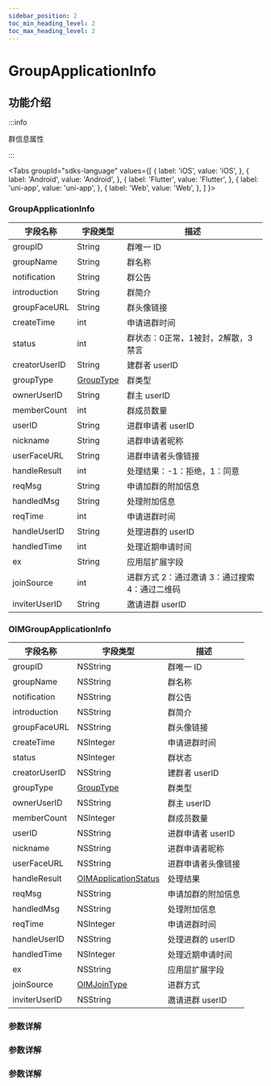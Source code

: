 ```yaml
---
sidebar_position: 2
toc_min_heading_level: 2
toc_max_heading_level: 2
---
```


# GroupApplicationInfo

## 功能介绍

:::info

群信息属性

:::

<Tabs
groupId="sdks-language"
values={[
{ label: 'iOS', value: 'iOS', },
{ label: 'Android', value: 'Android', },
{ label: 'Flutter', value: 'Flutter', },
{ label: 'uni-app', value: 'uni-app', },
{ label: 'Web', value: 'Web', },
]
}>

<TabItem value="Flutter">

### GroupApplicationInfo

| 字段名称      | 字段类型                                                | 描述               |
| ------------- | ------------------------------------------------------- | ------------------ |
| groupID       | String                                                | 群唯一 ID          |
| groupName     | String                                                | 群名称             |
| notification  | String                                                | 群公告             |
| introduction  | String                                                | 群简介             |
| groupFaceURL  | String                                                | 群头像链接         |
| createTime    | int                                               | 申请进群时间       |
| status        | int                                               | 群状态：0正常，1被封，2解散，3禁言             |
| creatorUserID | String                                                | 建群者 userID      |
| groupType     | [GroupType](docs/sdks/Enum/GroupType.mdx)               | 群类型             |
| ownerUserID   | String                                                | 群主 userID        |
| memberCount   | int                                               | 群成员数量         |
| userID        | String                                                | 进群申请者 userID  |
| nickname      | String                                                | 进群申请者昵称     |
| userFaceURL   | String                                                | 进群申请者头像链接 |
| handleResult  | int | 处理结果：-1：拒绝，1：同意           |
| reqMsg        | String                                                | 申请加群的附加信息 |
| handledMsg    | String                                                | 处理附加信息       |
| reqTime       | int                                               | 申请进群时间       |
| handleUserID  | String                                                | 处理进群的 userID  |
| handledTime   | int                                               | 处理近期申请时间   |
| ex            | String                                                | 应用层扩展字段     |
| joinSource    | int           | 进群方式  2：通过邀请  3：通过搜索  4：通过二维码         |
| inviterUserID | String                                                | 邀请进群 userID    |


</TabItem>

<TabItem value="iOS">

### OIMGroupApplicationInfo

| 字段名称      | 字段类型                                                | 描述               |
| ------------- | ------------------------------------------------------- | ------------------ |
| groupID       | NSString                                                | 群唯一 ID          |
| groupName     | NSString                                                | 群名称             |
| notification  | NSString                                                | 群公告             |
| introduction  | NSString                                                | 群简介             |
| groupFaceURL  | NSString                                                | 群头像链接         |
| createTime    | NSInteger                                               | 申请进群时间       |
| status        | NSInteger                                               | 群状态             |
| creatorUserID | NSString                                                | 建群者 userID      |
| groupType     | [GroupType](docs/sdks/Enum/GroupType.mdx)               | 群类型             |
| ownerUserID   | NSString                                                | 群主 userID        |
| memberCount   | NSInteger                                               | 群成员数量         |
| userID        | NSString                                                | 进群申请者 userID  |
| nickname      | NSString                                                | 进群申请者昵称     |
| userFaceURL   | NSString                                                | 进群申请者头像链接 |
| handleResult  | [OIMApplicationStatus](docs/sdks/Enum/HandleResult.mdx) | 处理结果           |
| reqMsg        | NSString                                                | 申请加群的附加信息 |
| handledMsg    | NSString                                                | 处理附加信息       |
| reqTime       | NSInteger                                               | 申请进群时间       |
| handleUserID  | NSString                                                | 处理进群的 userID  |
| handledTime   | NSInteger                                               | 处理近期申请时间   |
| ex            | NSString                                                | 应用层扩展字段     |
| joinSource    | [OIMJoinType](docs/sdks/Enum/JoinSource.mdx)            | 进群方式           |
| inviterUserID | NSString                                                | 邀请进群 userID    |

</TabItem>

<TabItem value="Android">

### 参数详解

</TabItem>

<TabItem value="Web">

### 参数详解

</TabItem>

<TabItem value="uni-app">

### 参数详解

</TabItem>

</Tabs>
